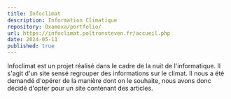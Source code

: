 ```yaml
---
title: Infoclimat
description: Information Climatique
repository: Oxamoxa/portfolio/
url: https://infoclimat.poltronsteven.fr/accueil.php
date: 2024-05-11
published: true
---
```



Infoclimat est un projet réalisé dans le cadre de la nuit de l'informatique. Il s'agit d'un site sensé regrouper des informations sur le climat. Il nous a été demandé d'opérer de la manière dont on le souhaite, nous avons donc décidé d'opter pour un site contenant des articles.
